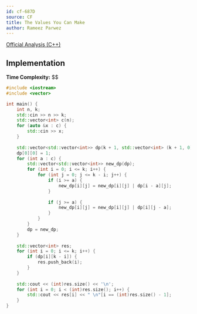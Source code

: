 ```yaml
---
id: cf-687D
source: CF
title: The Values You Can Make
author: Rameez Parwez
---
```


[Official Analysis (C++)](https://codeforces.com/blog/entry/45770)


## Implementation

**Time Complexity:** $$

<LanguageSection>
<CPPSection>

```cpp
#include <iostream>
#include <vector>

int main() {
	int n, k;
    std::cin >> n >> k;
    std::vector<int> c(n);
    for (auto &x : c) {
        std::cin >> x;
    }
	
    std::vector<std::vector<int>> dp(k + 1, std::vector<int> (k + 1, 0));
    dp[0][0] = 1;
    for (int a : c) {
        std::vector<std::vector<int>> new_dp(dp);
        for (int i = 0; i <= k; i++) {
            for (int j = 0; j <= k - i; j++) {
                if (i >= a) {
                    new_dp[i][j] = new_dp[i][j] | dp[i - a][j];
                }
 
                if (j >= a) {
                    new_dp[i][j] = new_dp[i][j] | dp[i][j - a];
                }
            }
        }
        dp = new_dp;
    }
 
    std::vector<int> res;
    for (int i = 0; i <= k; i++) {
        if (dp[i][k - i]) {
            res.push_back(i);
        }
    }
 
    std::cout << (int)res.size() << '\n';
    for (int i = 0; i < (int)res.size(); i++) {
        std::cout << res[i] << " \n"[i == (int)res.size() - 1];
    }
}
```

</CPPSection>
</LanguageSection>
